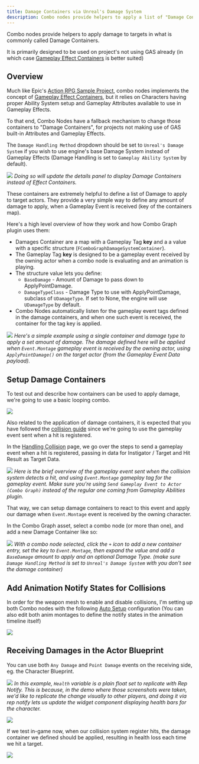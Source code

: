 ```yaml
---
title: Damage Containers via Unreal's Damage System
description: Combo nodes provide helpers to apply a list of "Damage Containers" to apply to targets
---
```


Combo nodes provide helpers to apply damage to targets in what is commonly called Damage Containers.

It is primarily designed to be used on project's not using GAS already (in which case [Gameplay Effect Containers](/gameplay-effects/containers) is better suited)

## Overview

Much like Epic's [Action RPG Sample Project](https://www.unrealengine.com/marketplace/en-US/product/action-rpg), combo nodes implements the concept of [Gameplay Effect Containers](https://github.com/tranek/GASDocumentation#concepts-ge-containers), but it relies on Characters having proper Ability System setup and Gameplay Attributes available to use in Gameplay Effects.

To that end, Combo Nodes have a fallback mechanism to change those containers to "Damage Containers", for projects not making use of GAS built-in Attributes and Gameplay Effects.

The `Damage Handling Method` dropdown should be set to `Unreal's Damage System` if you wish to use engine's base Damage System instead of Gameplay Effects (Damage Handling is set to `Gameplay Ability System` by default). 

![](damage_handling_method.png)
*Doing so will update the details panel to display Damage Containers instead of Effect Containers.*

These containers are extremely helpful to define a list of Damage to apply to target actors. They provide a very simple way to define any amount of damage to apply, when a Gameplay Event is received (key of the containers map).

Here's a high level overview of how they work and how Combo Graph plugin uses them:

- Damages Container are a map with a Gameplay Tag **key** and a a value with a specific structure (`FComboGraphDamageSystemContainer`).
- The Gameplay Tag **key** is designed to be a gameplay event received by the owning actor when a combo node is evaluating and an animation is playing.
- The structure value lets you define:
  - `BaseDamage` - Amount of Damage to pass down to ApplyPointDamage.
  - `DamageTypeClass` - Damage Type to use with ApplyPointDamage, subclass of `UDamageType`. If set to None, the engine will use `UDamageType` by default.
- Combo Nodes automatically listen for the gameplay event tags defined in the damage containers, and when one such event is received, the container for the tag key is applied.

![](damage_container_01.png)
*Here's a simple example using a single container and damage type to apply a set amount of damage. The damage defined here will be applied when `Event.Montage` gameplay event is received by the owning actor, using `ApplyPointDamage()` on the target actor (from the Gameplay Event Data payload).*

## Setup Damage Containers

To test out and describe how containers can be used to apply damage, we're going to use a basic looping combo.

[![](combo_setup.gif)](combo_setup.gif)

Also related to the application of damage containers, it is expected that you have followed the [collision guide](/collision/) since we're going to use the gameplay event sent when a hit is registered.

In the [Handling Collision](/collision/) page, we go over the steps to send a gameplay event when a hit is registered, passing in data for Instigator / Target and Hit Result as Target Data.

![](cg_send_gameplay_event.png)
*Here is the brief overview of the gameplay event sent when the collision system detects a hit, and using `Event.Montage` gameplay tag for the gameplay event. Make sure you're using `Send Gameplay Event to Actor (Combo Graph)` instead of the regular one coming from Gameplay Abilities plugin.*

That way, we can setup damage containers to react to this event and apply our damage when `Event.Montage` event is received by the owning character.

In the Combo Graph asset, select a combo node (or more than one), and add a new Damage Container like so:

![](damage_container_01.png)
*With a combo node selected, click the `+` icon to add a new container entry, set the key to `Event.Montage`, then expand the value and add a `BaseDamage` amount to apply and an optional Damage Type. (make sure `Damage Handling Method` is set to `Unreal's Damage System` with you don't see the damage container)*

## Add Animation Notify States for Collisions

In order for the weapon mesh to enable and disable collisions, I'm setting up both Combo nodes with the following [Auto Setup](/usage/auto-setup) configuration (You can also edit both anim montages to define the notify states in the animation timeline itself)

![](ans_auto_setup.png)

## Receiving Damages in the Actor Blueprint

You can use both `Any Damage` and `Point Damage` events on the receiving side, eg. the Character Blueprint.

![](damage.png)
*In this example, `Health` variable is a plain float set to replicate with Rep Notify. This is because, in the demo where those screenshots were taken, we'd like to replicate the change visually to other players, and doing it via rep notify lets us update the widget component displaying health bars for the character.*

![](repnotify_health.png)

If we test in-game now, when our collision system register hits, the damage container we defined should be applied, resulting in health loss each time we hit a target.

[![](pie_test.gif)](pie_test.gif)
